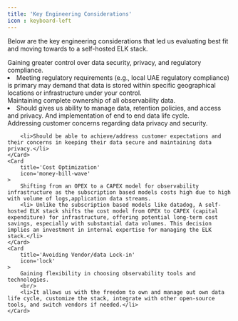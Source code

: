 ```yaml
---
title: 'Key Engineering Considerations'
icon : keyboard-left
---
```

Below are the key engineering considerations that led us evaluating best fit and moving towards to a self-hosted ELK stack.

<CardGroup cols={1}>
    <Card
        title='Enhanced Governance and Compliance'
        icon='users-between-lines'
    >
        Gaining greater control over data security, privacy, and regulatory compliance.
        <li>Meeting regulatory requirements (e.g., local UAE regulatory compliance) is primary may demand that data is stored within specific geographical locations or infrastructure under your control.</li>
    </Card>
    <Card
        title='Data Ownership and Control'
        icon='database'
    >
        Maintaining complete ownership of all observability data.
        <li>Should gives us ability to manage data, retention policies, and access and privacy. And implementation of end to end data life cycle.</li>
    </Card>
    <Card
        title='Meeting Customer Expectations'
        icon='user'
    >
        Addressing customer concerns regarding data privacy and security.

        <li>Should be able to achieve/address customer expectations and their concerns in keeping their data secure and maintaining data privacy.</li>
    </Card>
    <Card
        title='Cost Optimization'
        icon='money-bill-wave'
    >
        Shifting from an OPEX to a CAPEX model for observability infrastructure as the subscription based models costs high due to high with volume of logs,application data streams.
        <li> Unlike the subscription based models like datadog, A self-hosted ELK stack shifts the cost model from OPEX to CAPEX (capital expenditure) for infrastructure, offering potential long-term cost savings, especially with substantial data volumes. This decision implies an investment in internal expertise for managing the ELK stack.</li>
    </Card>
    <Card
        title='Avoiding Vendor/data Lock-in'
        icon='lock'
    >
        Gaining flexibility in choosing observability tools and technologies.
        <br/>
        <li>It allows us with the freedom to own and manage out own data life cycle, customize the stack, integrate with other open-source tools, and switch vendors if needed.</li>
    </Card>
</CardGroup>